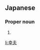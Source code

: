 ==Japanese==
{{ja-kanjitab|ゆき|お}}

===Proper noun===
{{ja-pos|ゆきお|proper}}

# {{given name|male|lang=ja|sort=ゆきお}}

[[li:幸夫]]
